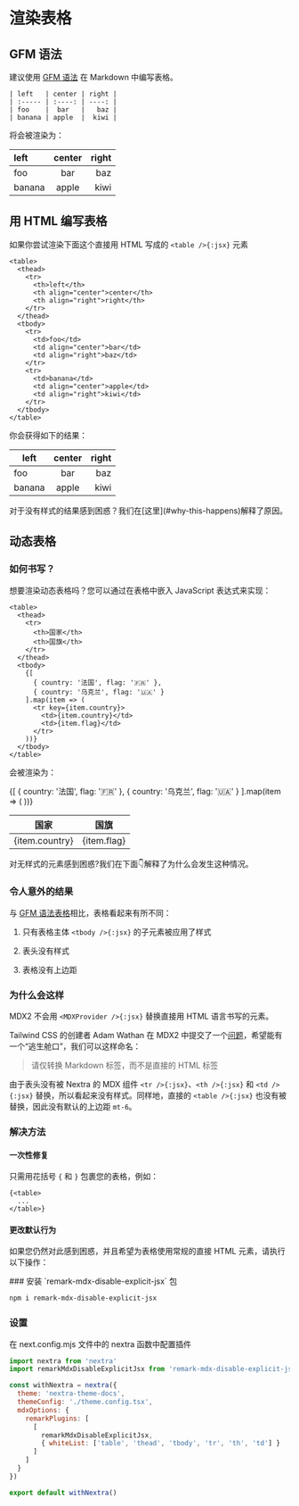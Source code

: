 
# 渲染表格

## GFM 语法

建议使用 [GFM 语法](https://github.github.com/gfm/#tables-extension-) 在 Markdown 中编写表格。

```mdx filename="Markdown"
| left   | center | right |
| :----- | :----: | ----: |
| foo    |  bar   |   baz |
| banana | apple  |  kiwi |
```

将会被渲染为：

| left   | center | right |
| :----- | :----: | ----: |
| foo    |  bar   |   baz |
| banana | apple  |  kiwi |

## 用 HTML 编写表格

如果你尝试渲染下面这个直接用 HTML 写成的 `<table />{:jsx}` 元素

```mdx filename="Markdown"
<table>
  <thead>
    <tr>
      <th>left</th>
      <th align="center">center</th>
      <th align="right">right</th>
    </tr>
  </thead>
  <tbody>
    <tr>
      <td>foo</td>
      <td align="center">bar</td>
      <td align="right">baz</td>
    </tr>
    <tr>
      <td>banana</td>
      <td align="center">apple</td>
      <td align="right">kiwi</td>
    </tr>
  </tbody>
</table>
```

你会获得如下的结果：

<table>
  <thead>
    <tr>
      <th>left</th>
      <th align="center">center</th>
      <th align="right">right</th>
    </tr>
  </thead>
  <tbody>
    <tr>
      <td>foo</td>
      <td align="center">bar</td>
      <td align="right">baz</td>
    </tr>
    <tr>
      <td>banana</td>
      <td align="center">apple</td>
      <td align="right">kiwi</td>
    </tr>
  </tbody>
</table>

<Callout type="warning">
  对于没有样式的结果感到困惑？我们在[这里](#why-this-happens)解释了原因。
</Callout>

## 动态表格

### 如何书写？

想要渲染动态表格吗？您可以通过在表格中嵌入 JavaScript 表达式来实现：

```mdx filename="Markdown"
<table>
  <thead>
    <tr>
      <th>国家</th>
      <th>国旗</th>
    </tr>
  </thead>
  <tbody>
    {[
      { country: '法国', flag: '🇫🇷' },
      { country: '乌克兰', flag: '🇺🇦' }
    ].map(item => (
      <tr key={item.country}>
        <td>{item.country}</td>
        <td>{item.flag}</td>
      </tr>
    ))}
  </tbody>
</table>
```

会被渲染为：

<table>
  <thead>
    <tr>
      <th>国家</th>
      <th>国旗</th>
    </tr>
  </thead>
  <tbody>
    {[
      { country: '法国', flag: '🇫🇷' },
      { country: '乌克兰', flag: '🇺🇦' }
    ].map(item => (
      <tr key={item.country}>
        <td>{item.country}</td>
        <td>{item.flag}</td>
      </tr>
    ))}
  </tbody>
</table>

<Callout type="warning">
  对无样式的元素感到困惑?我们在下面👇解释了为什么会发生这种情况。
</Callout>

### 令人意外的结果

与 [GFM 语法表格](#gfm-syntax)相比，表格看起来有所不同：

1. 只有表格主体 `<tbody />{:jsx}` 的子元素被应用了样式

2. 表头没有样式

3. 表格没有上边距

### 为什么会这样

MDX2 不会用 `<MDXProvider />{:jsx}` 替换直接用 HTML 语言书写的元素。

Tailwind CSS 的创建者 Adam Wathan 在 MDX2 中提交了一个[问题](https://github.com/mdx-js/mdx/issues/821)，希望能有一个“逃生舱口”，我们可以这样命名：

> 请仅转换 Markdown 标签，而不是直接的 HTML 标签

由于表头没有被 Nextra 的 MDX 组件 `<tr />{:jsx}`、`<th />{:jsx}` 和 `<td />{:jsx}` 替换，所以看起来没有样式。同样地，直接的 `<table />{:jsx}` 也没有被替换，因此没有默认的上边距 `mt-6`。

### 解决方法

#### 一次性修复

只需用花括号 `{` 和 `}` 包裹您的表格，例如：

```text filename="Markdown"
{<table>
  ...
</table>}
```

#### 更改默认行为

如果您仍然对此感到困惑，并且希望为表格使用常规的直接 HTML 元素，请执行以下操作：

<Steps>
### 安装 `remark-mdx-disable-explicit-jsx` 包

```sh npm2yarn
npm i remark-mdx-disable-explicit-jsx
```

### 设置

在 next.config.mjs 文件中的 nextra 函数中配置插件

```js filename="next.config.mjs" {2,8-13}
import nextra from 'nextra'
import remarkMdxDisableExplicitJsx from 'remark-mdx-disable-explicit-jsx'

const withNextra = nextra({
  theme: 'nextra-theme-docs',
  themeConfig: './theme.config.tsx',
  mdxOptions: {
    remarkPlugins: [
      [
        remarkMdxDisableExplicitJsx,
        { whiteList: ['table', 'thead', 'tbody', 'tr', 'th', 'td'] }
      ]
    ]
  }
})

export default withNextra()
```

</Steps>
